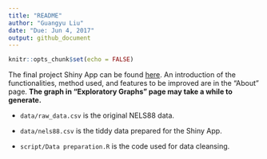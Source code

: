 ```yaml
---
title: "README"
author: "Guangyu Liu"
date: "Due: Jun 4, 2017"
output: github_document
---
```


```r
knitr::opts_chunk$set(echo = FALSE)
```

The final project Shiny App can be found [here](https://gy-liu.shinyapps.io/final_project-visualize_social_mobility/#section-about). An introduction of the functionalities, method used, and features to be improved are in the "About" page. **The graph in "Exploratory Graphs" page may take a while to generate.**   
    
- `data/raw_data.csv` is the original NELS88 data.    
    
- `data/nels88.csv` is the tiddy data prepared for the Shiny App.    
    
- `script/Data preparation.R` is the code used for data cleansing.    
    